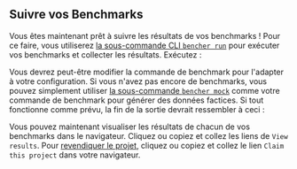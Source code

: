 
## Suivre vos Benchmarks

Vous êtes maintenant prêt à suivre les résultats de vos benchmarks !
Pour ce faire, vous utiliserez [la sous-commande CLI `bencher run`][bencher run]
pour exécuter vos benchmarks et collecter les résultats.
Exécutez :

<BencherRun isConsole={false} />

Vous devrez peut-être modifier la commande de benchmark pour l'adapter à votre configuration.
Si vous n'avez pas encore de benchmarks, vous pouvez simplement utiliser [la sous-commande `bencher mock`][bencher mock] comme votre commande de benchmark pour générer des données factices.
Si tout fonctionne comme prévu, la fin de la sortie devrait ressembler à ceci :

<BencherRunOutput />

Vous pouvez maintenant visualiser les résultats de chacun de vos benchmarks dans le navigateur.
Cliquez ou copiez et collez les liens de `View results`.
Pour [revendiquer le projet][claim project], cliquez ou copiez et collez le lien `Claim this project` dans votre navigateur.

[bencher run]: /fr/docs/explanation/bencher-run/
[bencher mock]: /fr/docs/reference/bencher-metric-format/#bencher-mock
[claim project]: /fr/docs/how-to/claim-project/

